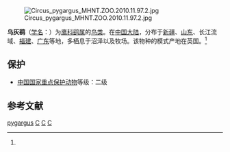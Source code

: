 {{Speciesbox
| taxon = Circus pygargus
| image = Montagu's harrier (Circus pygargus).jpg
| binomial_authority = ([[卡尔·林奈|Linnaeus]])<ref name='id1529'>{{cite web| url =http://www.bioinfo.cn/db05/BjdwSpecies.php?action=view&id=1529| title =乌灰鹞| work =《中国动物物种编目数据库》| publisher =中国科学院微生物研究所| author =中国科学院动物研究所| accessdate =2009-04-04| deadurl =yes| archiveurl =https://web.archive.org/web/20160305043650/http://www.bioinfo.cn/db05/BjdwSpecies.php?action=view&id=1529| archivedate =2016-03-05}}</ref>
}}
[[File:Circus_pygargus_MHNT.ZOO.2010.11.97.2.jpg|thumb]]

'''乌灰鹞'''（[[学名|学名]]：{{lang|la|''Circus pygargus''}}）为[[鹰科|鹰科]][[鹞属|鹞属]]的[[鸟类|鸟类]]。在[[中国大陆|中国大陆]]，分布于[[新疆|新疆]]、[[山东|山东]]、长江流域、[[福建|福建]]、[[广东|广东]]等地，多栖息于沼泽以及牧场。该物种的模式产地在英国。<ref name='id1529'/>

== 保护 ==
* [[中國國家重點保護野生動物名錄|中国国家重点保护动物]]等级：二级

== 参考文献 ==
{{reflist}}
{{Taxonbar|from=Q26574}}

[[Category:鹞属|pygargus]]
[[Category:中国国家二级保护动物|C]]
[[Category:卡尔·林奈命名的生物分类|C]]
[[Category:1758年描述的鳥類|C]]

{{Falconiformes-stub}}